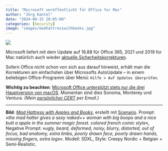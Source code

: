 ```yaml
---
title: "Microsoft veröffentlicht für Office for Mac"
author: "Jörg Kantel"
date: "2024-08-15 20:05:00"
categories: [Security]
image: "images/madhattresswithbooks.jpg"
---
```


[![](images/madhattresswithbooks-b.jpg)](https://www.flickr.com/photos/schockwellenreiter/53892080134/)

Microsoft liefert mit dem Update auf 16.88 für Office 365, 2021 und 2019 for Mac natürlich auch wieder [aktuelle Sicherheitskorrekturen](https://docs.microsoft.com/en-us/officeupdates/release-notes-office-for-mac).

Sofern Office nicht schon von sich aus darauf hinweist, erhält man die Korrekturen am einfachsten über Microsofts AutoUpdate -- in einem beliebigen Office-Programm über Menü: `Hilfe > Auf Updates überprüfen`.

**Wichtig zu beachten**: [Microsoft Office unterstützt stets nur die drei Hauptversion von macOS](https://support.microsoft.com/de-de/office/aktualisieren-sie-macos-um-weiterhin-microsoft-365-und-office-für-mac-updates-zu-erhalten-16b8414f-08ec-4b24-8c91-10a918f649f8). Momentan sind dies  Sonoma, Monterey und Ventura.  *(Mein [persönlicher CERT](http://www.gwdg.de/~mreiman1/) per Email.)*

---

**Bild**: *[Mad Hattress with Apples and Books](https://www.flickr.com/photos/schockwellenreiter/53892080134/)*, erstellt mit [Scenario](http://cognitiones.kantel-chaos-team.de/technikgeschichte/rechnerundnetze/scenario.html). Prompt: »*the mad hatter gives a sexy naked++ woman with big boops and a nice butt a apple in the summer magic forest. colored french comic style*«, Negative Prompt: »*ugly, beard, deformed, noisy, blurry, distorted, out of focus, bad anatomy, extra limbs, poorly drawn face, poorly drawn hands, missing fingers, extra legs*«. Modell: SDXL, Style: Creepy Nordic + Belgian + Semi-Realistic.